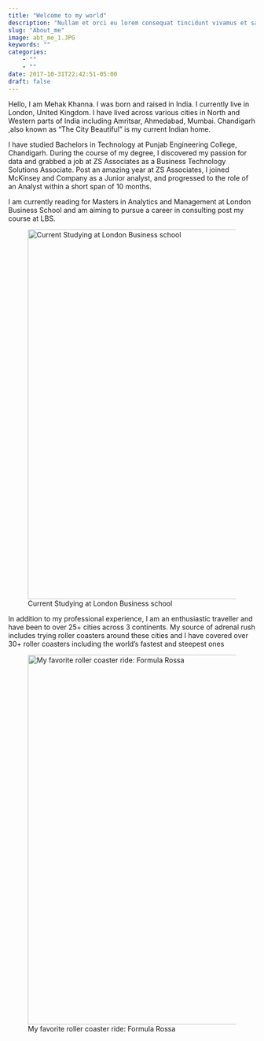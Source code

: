 ```yaml
---
title: "Welcome to my world"
description: "Nullam et orci eu lorem consequat tincidunt vivamus et sagittis magna sed nunc rhoncus condimentum sem. In efficitur ligula tate urna. Maecenas massa sed magna lacinia magna pellentesque lorem ipsum dolor. Nullam et orci eu lorem consequat tincidunt. Vivamus et sagittis tempus."
slug: "About_me"
image: abt_me_1.JPG
keywords: ""
categories: 
    - ""
    - ""
date: 2017-10-31T22:42:51-05:00
draft: false
---
```

Hello, I am Mehak Khanna. I was born and raised in India. I currently live in London, United Kingdom. I have lived across various cities in North and Western parts of India including Amritsar, Ahmedabad, Mumbai. Chandigarh ,also known as "The City Beautiful" is my current Indian home.

I have studied Bachelors in Technology at Punjab Engineering College, Chandigarh. During the course of my degree, I discovered my passion for data and grabbed a job at ZS Associates as a Business Technology Solutions Associate. Post an amazing year at ZS Associates, I joined McKinsey and Company as a Junior analyst, and progressed to the role of an Analyst within a short span of 10 months. 

I am currently reading for Masters in Analytics and Management at London Business School and am aiming to pursue a career in consulting post my course at LBS. 

![Current Studying at London Business school](https://upload.wikimedia.org/wikipedia/commons/thumb/b/b7/LBS_campus_2.jpg/350px-LBS_campus_2.jpg){width=750px}

In addition to my professional experience, I am an enthusiastic traveller and have been to over 25+ cities across 3 continents. My source of adrenal rush includes trying roller coasters around these cities and I have covered over 30+ roller coasters including the world’s fastest and steepest ones

![My favorite roller coaster ride: Formula Rossa](https://www.coaster101.com/wp-content/uploads/2010/05/ferrari.jpg){width=750px}
